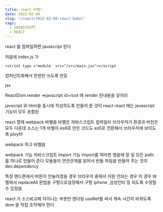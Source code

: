 ```yaml
---
title: react 바벨?
date: 2022-02-08
slug: "/react/2022-02-08-react-babel"
tags:
  - JAVASCRIPT
  - REACT
--- 
```



react 를 컴파일하면 javascript 된다

처음에 index.js 가
```
<striot type ="module  src="/src/main.jsx"></script
```
컴퍼넌트화해서 한번만 쓰도록 만등

jsx

ReactDom.render =>javscript  id=root 에 render 된내용을 넣어라

javscript 와 html을 동시에 작성하도록 만들어 준 것이 react
react 에는 javascript 기능이 모두 포함된

react 할때  webpack 바벨씀
바벨은 자바스크립트 컴파일러
브라우저가 환경과 버전은 모두 다른데 소스는 1개
바벨이 es6로 만든 코드도 es5로 전환해서  브라우저에 보이도록
ployfil

webpack 하고 바벨씀

webpack 기능
자바스크립트 import 기능
import를 여러번 했을때 잘 일
모든 path 를 하나로 만들어 준다
모듈들의 연관관계를 읽어서 번들 파일을 만들어 주는 것이
dev.dependency

특정 핸드폰에서 버튼이 안눌러졌을 경우
브라우저 중에서 지원 안되는 경우
이 경우 바벨에서  replaceAll  문법을 구형으로설정해서 구형 iphone ,삼성인터 등 되도록 수정할 수 있었음

react 가 소스비교해 차이나는 부분만 렌더링
useRef를 써서 계속 시간이 바뀌도록 dom 을 직접 조작해야 한다